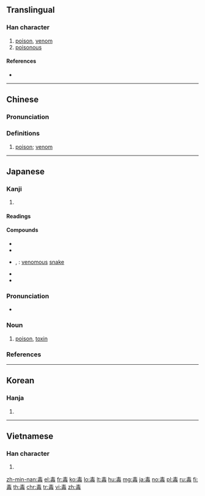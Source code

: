 ==Translingual==

===Han character===
{{Han char|rn=80|rad=毋|as=04|sn=9|snj=8|four=50507|canj=QMWYI|ids=⿱龶母}}

# [[poison]], [[venom]]
# [[poisonous]]

====References====
* {{Han ref|kx=0589.060|dkj=16730|dj=0981.080|hdz=42382.050|uh=6BD2|ud=27602|bh=AC72|bd=44146}}

----

==Chinese==
{{zh-forms}}

===Pronunciation===
{{zh-pron
|m=dú
|c=duk1,duk6
|h=pfs=thu̍k
|md=
|mn=ta̍k/thāu/to̍k |mna=Taiwanese-The_Consonant_t.ogg
|w=
|mc=y
|oc=y
|cat=n
}}

===Definitions===
{{zh-hanzi}}

# [[poison]]; [[venom]]
#: {{zh-x|有毒|poisonous}}

----

==Japanese==

===Kanji===
{{ja-kanji|grade=4|rs=毋04}}

# {{defn|lang=ja|sort=毋04}}

====Readings====
{{ja-readings|goon=[[どく]] (doku), [[だい]] (dai)|kanon=[[とく]] (toku), [[たい]] (tai)|kun=[[そこなう]] (sokonau), [[わるい]] (warui)}}

====Compounds====
{{der-top|Compounds}}
* {{ja-r|丹毒|たんどく}}
* {{ja-r|中毒|ちゅうどく}}
* {{ja-r|毒蛇|どくじゃ}}, {{ja-r|毒蛇|どくへび}}: [[venomous]] [[snake]]
* {{ja-r|消毒|しょうどく}}
* {{ja-r|毒物|どくぶつ}}
{{der-bottom}}

{{ja-kanjitab|どく|yomi=o}}

===Pronunciation===
{{ja-pron|yomi=goon|どく|acc=2|acc_ref=DJR,NHK}}
*{{homophone|lang=ja|退く}}

===Noun===
{{ja-noun|どく}}

# [[poison]], [[toxin]]

===References===
<references/>

----

==Korean==

===Hanja===
{{ko-hanja|hangeul=독|eumhun=|rv=dok|mr=tok|y=tok}}

# {{defn|lang=ko|sort=毋04}}

----

==Vietnamese==

===Han character===
{{vi-hantu|[[độc]], [[nọc]]|rs=毋04}}

# {{defn|lang=vi|sort=毋04}}

[[zh-min-nan:毒]]
[[el:毒]]
[[fr:毒]]
[[ko:毒]]
[[lo:毒]]
[[lt:毒]]
[[hu:毒]]
[[mg:毒]]
[[ja:毒]]
[[no:毒]]
[[pl:毒]]
[[ru:毒]]
[[fi:毒]]
[[th:毒]]
[[chr:毒]]
[[tr:毒]]
[[vi:毒]]
[[zh:毒]]